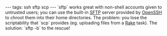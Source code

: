 ---
tags: ssh sftp scp
---
`sftp` works great with non-shell accounts given to untrusted users; you can use the built-in [[SFTP]] server provided by [[OpenSSH]] to chroot them into their home directories. The problem: you lose the scriptability that `scp` provides (eg. uploading files from a [[Rake]] task). The solution: `sftp -b` to the rescue!
